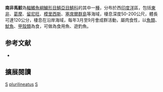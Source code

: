 {{Speciesbox 
| taxon = Scomberomorus plurilineatus
| status = DD
| status_system = IUCN3.1
| authority = [[Fourmanoir|Fourmanoir]], 1966
| synonyms = 
}}
'''南非馬鮫'''為[[輻鰭魚綱|輻鰭魚綱]][[鱸形目|鱸形目]][[鯖亞目|鯖亞目]][[鯖科|鯖科]]的其中一[[種|種]]，分布於西[[印度洋|印度洋]]區，包括[[東非|東非]]、[[葛摩|葛摩]]、[[留尼旺|留尼旺]]、[[模里西斯|模里西斯]]、[[塞席爾群島|塞席爾群島]]等海域，棲息深度50-200公尺，體長可達120公分，棲息在沿岸海域，每年3月至9月會成群活動，屬肉食性，以[[魚類|魚類]]、[[魷魚|魷魚]]、[[甲殼類|甲殼類]]為食，可做為食用魚、遊釣魚。

== 参考文献 ==
{{reflist}}
*{{FishBase_species|genus=Scomberomorus|species=plurilineatus|year=2012|month=7}}

== 擴展閱讀 == 
{{refbegin}}
{{wikispecies-inline|Scomberomorus plurilineatus|南非馬鮫}}
{{refend}}
{{Taxonbar|from=Q277048}}

[[Category:食用魚|S]]
[[Category:馬鮫屬|plurilineatus]]
[[Category:1966年描述的魚類|S]]

{{鱸形目小作品}}